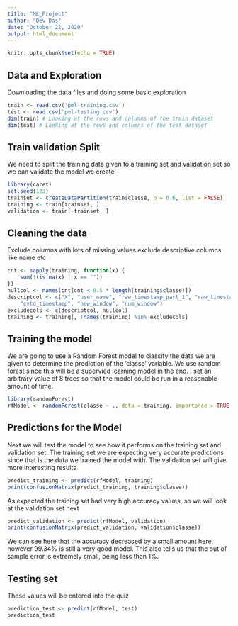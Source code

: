 ---
title: "ML_Project"
author: "Dev Das"
date: "October 22, 2020"
output: html_document
---

```{r setup, include=FALSE}
knitr::opts_chunk$set(echo = TRUE)
```

## Data and Exploration

Downloading the data files and doing some basic exploration

```{r Downloading Data}
train <- read.csv('pml-training.csv')
test <- read.csv('pml-testing.csv')
dim(train) # Looking at the rows and columns of the train dataset
dim(test) # Looking at the rows and columns of the test dataset
```

## Train validation Split

We need to split the training data given to a training set and validation set so we can validate the model we create

```{r Splitting}
library(caret)
set.seed(123)
trainset <- createDataPartition(train$classe, p = 0.6, list = FALSE)
training <- train[trainset, ]
validation <- train[-trainset, ]
```

## Cleaning the data

Exclude columns with lots of missing values exclude descriptive columns like name etc
```{r}
cnt <- sapply(training, function(x) {
    sum(!(is.na(x) | x == ""))
})
nullcol <- names(cnt[cnt < 0.5 * length(training$classe)])
descriptcol <- c("X", "user_name", "raw_timestamp_part_1", "raw_timestamp_part_2", 
    "cvtd_timestamp", "new_window", "num_window")
excludecols <- c(descriptcol, nullcol)
training <- training[, !names(training) %in% excludecols]
```

## Training the model

We are going to use a Random Forest model to classify the data we are given to determine the prediction of the 'classe' variable. We use random forest since this will be a supervied learning model in the end. I set an arbitrary value of 8 trees so that the model could be run in a reasonable amount of time.

```{r Training}
library(randomForest)
rfModel <- randomForest(classe ~ ., data = training, importance = TRUE, ntrees = 8)
```

## Predictions for the Model

Next we will test the model to see how it performs on the training set and validation set. The training set we are expecting very accurate predictions since that is the data we trained the model with. The validation set will give more interesting results
```{r Train prediction}
predict_training <- predict(rfModel, training)
print(confusionMatrix(predict_training, training$classe))
```
As expected the training set had very high accuracy values, so we will look at the validation set next

```{r Validation prediction}
predict_validation <- predict(rfModel, validation)
print(confusionMatrix(predict_validation, validation$classe))
```
We can see here that the accuracy decreased by a small amount here, however 99.34% is still a very good model. This also tells us that the out of sample error is extremely small, being less than 1%. 

## Testing set


These values will be entered into the quiz
```{r Test Predictions}
prediction_test <- predict(rfModel, test)
prediction_test
```



